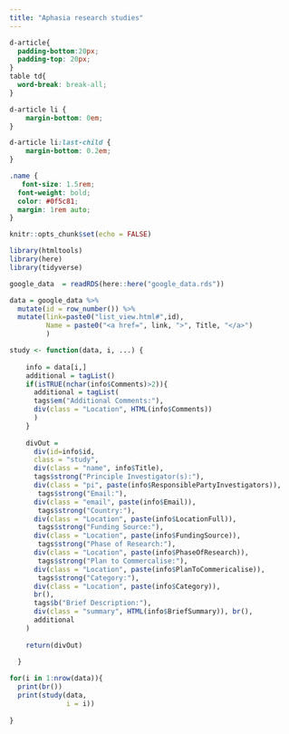 ```yaml
---
title: "Aphasia research studies"
---
```


<link href="https://fonts.googleapis.com/icon?family=Material+Icons" rel="stylesheet">
      
```css
d-article{
  padding-bottom:20px;
  padding-top: 20px;
}
table td{ 
  word-break: break-all;
}

d-article li {
    margin-bottom: 0em;
}

d-article li:last-child {
    margin-bottom: 0.2em;
}

.name {
   font-size: 1.5rem;
  font-weight: bold;
  color: #0f5c81;
  margin: 1rem auto;
}

```



```r

knitr::opts_chunk$set(echo = FALSE)

library(htmltools)
library(here)
library(tidyverse)

google_data  = readRDS(here::here("google_data.rds"))

data = google_data %>%
  mutate(id = row_number()) %>%
  mutate(link=paste0("list_view.html#",id),
         Name = paste0("<a href=", link, ">", Title, "</a>")
         )
```




```r

study <- function(data, i, ...) {
  
    info = data[i,]
    additional = tagList()
    if(isTRUE(nchar(info$Comments)>2)){
      additional = tagList(
      tags$em("Additional Comments:"),
      div(class = "Location", HTML(info$Comments))
      )
    }
  
    divOut = 
      div(id=info$id,
      class = "study",
      div(class = "name", info$Title),
      tags$strong("Principle Investigator(s):"),
      div(class = "pi", paste(info$ResponsiblePartyInvestigators)),
       tags$strong("Email:"),
      div(class = "email", paste(info$Email)),
       tags$strong("Country:"),
      div(class = "Location", paste(info$LocationFull)), 
       tags$strong("Funding Source:"),
      div(class = "Location", paste(info$FundingSource)), 
       tags$strong("Phase of Research:"),
      div(class = "Location", paste(info$PhaseOfResearch)), 
       tags$strong("Plan to Commercalise:"),
      div(class = "Location", paste(info$PlanToCommericalise)), 
       tags$strong("Category:"),
      div(class = "Location", paste(info$Category)), 
      br(),
      tags$b("Brief Description:"),
      div(class = "summary", HTML(info$BriefSummary)), br(),
      additional
    ) 
    
    return(divOut)
  
  }


```

```r

for(i in 1:nrow(data)){
  print(br())
  print(study(data,
              i = i))
  
}
```



    
    
